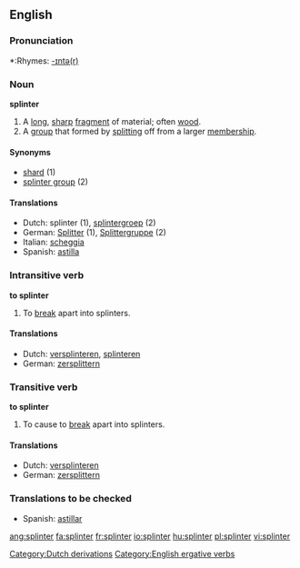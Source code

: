 ==English==

===Pronunciation===
*:Rhymes: [[Rhymes:English:-ɪntə(r)|-ɪntə(r)]]

===Noun===
'''splinter'''

# A [[long]], [[sharp]] [[fragment]] of material; often [[wood]].
# A [[group]] that formed by [[split]]ting off from a larger [[membership]].

====Synonyms====
*[[shard]] (1)
*[[splinter group]] (2)

====Translations====
*Dutch: splinter {{m}} (1), [[splintergroep]] {{f}} (2)
*German: [[Splitter]] {{m}} (1), [[Splittergruppe]] {{f}} (2)
*Italian: [[scheggia]] {{f}}
*Spanish: [[astilla]] {{f}}

===Intransitive verb===
{{rfc-trverb|Intransitive verb}}
'''to splinter'''

# To [[break]] apart into splinters.

====Translations====
*Dutch: [[versplinteren]], [[splinteren]]
*German: [[zersplittern]]

===Transitive verb===
'''to splinter'''

# To cause to [[break]] apart into splinters.

====Translations====
*Dutch: [[versplinteren]]
*German: [[zersplittern]]

===Translations to be checked===
*Spanish: [[astillar]]

[[Category:Dutch derivations]]
[[Category:English ergative verbs]]

[[ang:splinter]]
[[fa:splinter]]
[[fr:splinter]]
[[io:splinter]]
[[hu:splinter]]
[[pl:splinter]]
[[vi:splinter]]